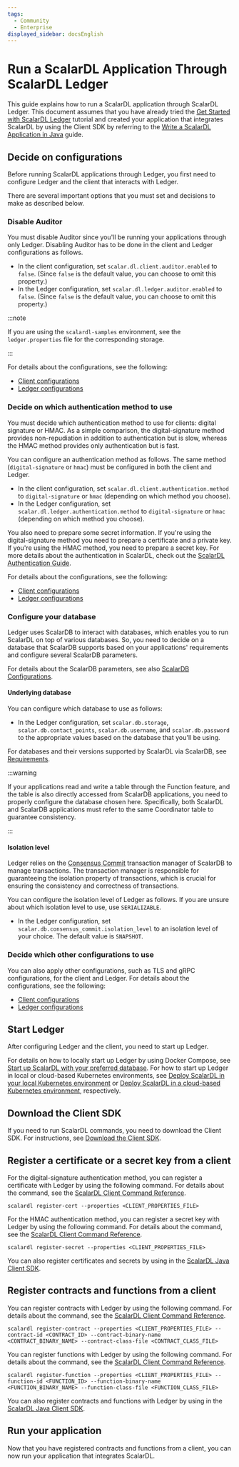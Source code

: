 ```yaml
---
tags:
  - Community
  - Enterprise
displayed_sidebar: docsEnglish
---
```


# Run a ScalarDL Application Through ScalarDL Ledger


This guide explains how to run a ScalarDL application through ScalarDL Ledger. This document assumes that you have already tried the [Get Started with ScalarDL Ledger](getting-started.mdx) tutorial and created your application that integrates ScalarDL by using the Client SDK by referring to the [Write a ScalarDL Application in Java](how-to-write-applications.mdx) guide.

## Decide on configurations

Before running ScalarDL applications through Ledger, you first need to configure Ledger and the client that interacts with Ledger.

There are several important options that you must set and decisions to make as described below.

### Disable Auditor

You must disable Auditor since you'll be running your applications through only Ledger. Disabling Auditor has to be done in the client and Ledger configurations as follows.

- In the client configuration, set `scalar.dl.client.auditor.enabled` to `false`. (Since `false` is the default value, you can choose to omit this property.)
- In the Ledger configuration, set `scalar.dl.ledger.auditor.enabled` to `false`. (Since `false` is the default value, you can choose to omit this property.)

:::note

If you are using the `scalardl-samples` environment, see the `ledger.properties` file for the corresponding storage.

:::

For details about the configurations, see the following:
- [Client configurations](configurations.mdx#client-configurations)
- [Ledger configurations](configurations.mdx#ledger-configurations)

### Decide on which authentication method to use

You must decide which authentication method to use for clients: digital signature or HMAC. As a simple comparison, the digital-signature method provides non-repudiation in addition to authentication but is slow, whereas the HMAC method provides only authentication but is fast.

You can configure an authentication method as follows. The same method (`digital-signature` or `hmac`) must be configured in both the client and Ledger.

- In the client configuration, set `scalar.dl.client.authentication.method` to `digital-signature` or `hmac` (depending on which method you choose).
- In the Ledger configuration, set `scalar.dl.ledger.authentication.method` to `digital-signature` or `hmac` (depending on which method you choose).

You also need to prepare some secret information. If you're using the digital-signature method you need to prepare a certificate and a private key. If you're using the HMAC method, you need to prepare a secret key. For more details about the authentication in ScalarDL, check out the [ScalarDL Authentication Guide](./authentication.mdx).

For details about the configurations, see the following:
- [Client configurations](configurations.mdx#client-configurations)
- [Ledger configurations](configurations.mdx#ledger-configurations)

### Configure your database

Ledger uses ScalarDB to interact with databases, which enables you to run ScalarDL on top of various databases. So, you need to decide on a database that ScalarDB supports based on your applications' requirements and configure several ScalarDB parameters.

For details about the ScalarDB parameters, see also [ScalarDB Configurations](https://scalardb.scalar-labs.com/docs/latest/configurations/).

#### Underlying database

You can configure which database to use as follows:

- In the Ledger configuration, set `scalar.db.storage`, `scalar.db.contact_points`, `scalar.db.username`, and `scalar.db.password` to the appropriate values based on the database that you'll be using.

For databases and their versions supported by ScalarDL via ScalarDB, see [Requirements](requirements.mdx#databases).

:::warning

If your applications read and write a table through the Function feature, and the table is also directly accessed from ScalarDB applications, you need to properly configure the database chosen here. Specifically, both ScalarDL and ScalarDB applications must refer to the same Coordinator table to guarantee consistency.

:::

#### Isolation level

Ledger relies on the [Consensus Commit](https://scalardb.scalar-labs.com/docs/latest/consensus-commit/) transaction manager of ScalarDB to manage transactions. The transaction manager is responsible for guaranteeing the isolation property of transactions, which is crucial for ensuring the consistency and correctness of transactions.

You can configure the isolation level of Ledger as follows. If you are unsure about which isolation level to use, use `SERIALIZABLE`.

- In the Ledger configuration, set `scalar.db.consensus_commit.isolation_level` to an isolation level of your choice. The default value is `SNAPSHOT`.

### Decide which other configurations to use

You can also apply other configurations, such as TLS and gRPC configurations, for the client and Ledger. For details about the configurations, see the following:

- [Client configurations](configurations.mdx#client-configurations)
- [Ledger configurations](configurations.mdx#ledger-configurations)

## Start Ledger

After configuring Ledger and the client, you need to start up Ledger.

For details on how to locally start up Ledger by using Docker Compose, see [Start up ScalarDL with your preferred database](getting-started.mdx#start-up-scalardl-with-your-preferred-database). For how to start up Ledger in local or cloud-based Kubernetes environments, see [Deploy ScalarDL in your local Kubernetes environment](deploy-local-environment-overview.mdx) or [Deploy ScalarDL in a cloud-based Kubernetes environment](deploy-managed-kubernetes-environment-overview.mdx), respectively.

## Download the Client SDK

If you need to run ScalarDL commands, you need to download the Client SDK. For instructions, see [Download the Client SDK](getting-started.mdx#download-the-client-sdk).

## Register a certificate or a secret key from a client

For the digital-signature authentication method, you can register a certificate with Ledger by using the following command. For details about the command, see the [ScalarDL Client Command Reference](scalardl-command-reference.mdx#register-cert).

```shell
scalardl register-cert --properties <CLIENT_PROPERTIES_FILE>
```

For the HMAC authentication method, you can register a secret key with Ledger by using the following command. For details about the command, see the [ScalarDL Client Command Reference](scalardl-command-reference.mdx#register-secret).

```shell
scalardl register-secret --properties <CLIENT_PROPERTIES_FILE>
```

You can also register certificates and secrets by using <JavadocLink packageName="scalardl-java-client-sdk" path="com/scalar/dl/client/service" className="ClientService" /> in the [ScalarDL Java Client SDK](how-to-write-applications.mdx#use-the-scalardl-client-sdk).

## Register contracts and functions from a client

You can register contracts with Ledger by using the following command. For details about the command, see the [ScalarDL Client Command Reference](scalardl-command-reference.mdx#register-contract).

```shell
scalardl register-contract --properties <CLIENT_PROPERTIES_FILE> --contract-id <CONTRACT_ID> --contract-binary-name <CONTRACT_BINARY_NAME> --contract-class-file <CONTRACT_CLASS_FILE>
```

You can register functions with Ledger by using the following command. For details about the command, see the [ScalarDL Client Command Reference](scalardl-command-reference.mdx#register-function).

```shell
scalardl register-function --properties <CLIENT_PROPERTIES_FILE> --function-id <FUNCTION_ID> --function-binary-name <FUNCTION_BINARY_NAME> --function-class-file <FUNCTION_CLASS_FILE>
```

You can also register contracts and functions with Ledger by using <JavadocLink packageName="scalardl-java-client-sdk" path="com/scalar/dl/client/service" className="ClientService" /> in the [ScalarDL Java Client SDK](how-to-write-applications.mdx#use-the-scalardl-client-sdk).

## Run your application

Now that you have registered contracts and functions from a client, you can now run your application that integrates ScalarDL.
